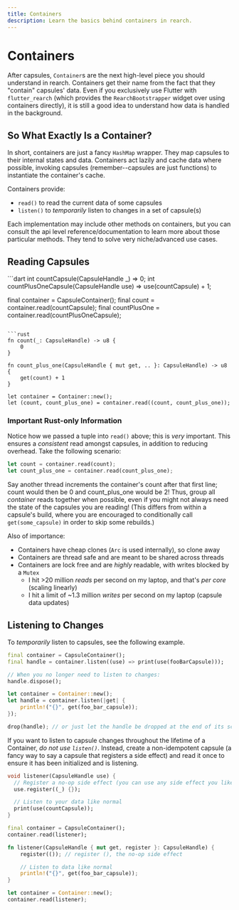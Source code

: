 ```yaml
---
title: Containers
description: Learn the basics behind containers in rearch.
---
```


# Containers
After capsules, `Container`s are the next high-level piece you should understand in rearch.
Containers get their name from the fact that they "contain" capsules' data.
Even if you exclusively use Flutter with `flutter_rearch`
(which provides the `RearchBootstrapper` widget over using containers directly),
it is still a good idea to understand how data is handled in the background.


## So What Exactly Is a Container?
In short, containers are just a fancy `HashMap` wrapper.
They map capsules to their internal states and data.
Containers act lazily and cache data where possible,
invoking capsules (remember--capsules are just functions)
to instantiate the container's cache.

Containers provide:
- `read()` to read the current data of some capsules
- `listen()` to *temporarily* listen to changes in a set of capsule(s)

Each implementation may include other methods on containers,
but you can consult the api level reference/documentation to learn more about those particular methods.
They tend to solve very niche/advanced use cases.


## Reading Capsules
<CodeGroup title="Reading Capsules">
  ```dart
  int countCapsule(CapsuleHandle _) => 0;
  int countPlusOneCapsule(CapsuleHandle use) => use(countCapsule) + 1;

  final container = CapsuleContainer();
  final count = container.read(countCapsule);
  final countPlusOne = container.read(countPlusOneCapsule);
  ```

  ```rust
  fn count(_: CapsuleHandle) -> u8 {
      0
  }

  fn count_plus_one(CapsuleHandle { mut get, .. }: CapsuleHandle) -> u8 {
      get(count) + 1
  }

  let container = Container::new();
  let (count, count_plus_one) = container.read((count, count_plus_one));
  ```
</CodeGroup>


### Important Rust-only Information
Notice how we passed a tuple into `read()` above; this is *very* important.
This ensures a *consistent* read amongst capsules, in addition to reducing overhead.
Take the following scenario:

```rust
let count = container.read(count);
let count_plus_one = container.read(count_plus_one);
```

Say another thread increments the container's count after that first line;
count would then be 0 and count_plus_one would be 2!
Thus, group all *container* reads together when possible,
even if you might not always need the state of the capsules you are reading!
(This differs from within a capsule's build,
where you are encouraged to conditionally call `get(some_capsule)` in order to skip some rebuilds.)

Also of importance:
- Containers have cheap clones (`Arc` is used internally), so clone away
- Containers are thread safe and are meant to be shared across threads
- Containers are lock free and are *highly* readable, with writes blocked by a `Mutex`
  - I hit >20 million *reads* per second on my laptop, and that's *per core* (scaling linearly)
  - I hit a limit of ~1.3 million *writes* per second on my laptop (capsule data updates)


## Listening to Changes
To *temporarily* listen to capsules, see the following example.
<CodeGroup title="Temporarily Listening to Capsules">
  ```dart
  final container = CapsuleContainer();
  final handle = container.listen((use) => print(use(fooBarCapsule)));

  // When you no longer need to listen to changes:
  handle.dispose();
  ```

  ```rust
  let container = Container::new();
  let handle = container.listen(|get| {
      println!("{}", get(foo_bar_capsule));
  });

  drop(handle); // or just let the handle be dropped at the end of its scope
  ```
</CodeGroup>

If you want to listen to capsule changes throughout the lifetime of a Container,
*do not use `listen()`*.
Instead, create a non-idempotent capsule (a fancy way to say a capsule that registers a side effect)
and read it once to ensure it has been initialized and is listening.
<CodeGroup title="Indefinitely Listening to Capsules">
  ```dart
  void listener(CapsuleHandle use) {
    // Register a no-op side effect (you can use any side effect you like here)
    use.register((_) {});

    // Listen to your data like normal
    print(use(countCapsule));
  }

  final container = CapsuleContainer();
  container.read(listener);
  ```

  ```rust
  fn listener(CapsuleHandle { mut get, register }: CapsuleHandle) {
      register(()); // register (), the no-op side effect

      // Listen to data like normal
      println!("{}", get(foo_bar_capsule));
  }

  let container = Container::new();
  container.read(listener);
  ```
</CodeGroup>

